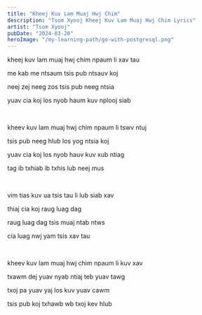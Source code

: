 ```yaml
---
title: "Kheej Kuv Lam Muaj Hwj Chim"
description: "Tsom Xyooj Kheej Kuv Lam Muaj Hwj Chim Lyrics"
artist: "Tsom Xyooj"
pubDate: "2024-03-20"
heroImage: "/my-learning-path/go-with-postgresql.png"
---
```


kheej kuv lam muaj hwj chim npaum li xav tau

me kab me ntsaum tsis pub ntsauv koj

neej zej neeg zos tsis pub neeg ntsia

yuav cia koj los nyob haum kuv nplooj siab

<br />

kheev kuv lam muaj hwj chim npaum li tswv ntuj

tsis pub neeg hlub los yog ntsia koj

yuav cia koj los nyob hauv kuv xub ntiag

tag ib txhiab ib txhis lub neej mus

<br />

vim tias kuv ua tsis tau li lub siab xav

thiaj cia koj raug luag dag

raug luag dag tsis muaj ntab ntws

cia luag nwj yam tsis xav tau

<br />

kheev kuv lam muaj hwj chim npaum li kuv xav

txawm dej yuav nyab ntiaj teb yuav tawg

txoj pa yuav yaj los kuv yuav cawm

tsis pub koj txhawb wb txoj kev hlub
